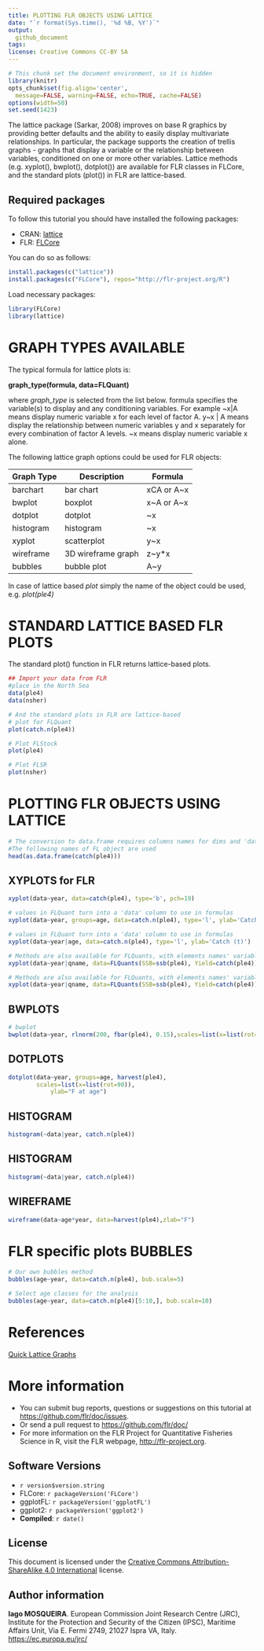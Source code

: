 ---
title: PLOTTING FLR OBJECTS USING LATTICE
date: "`r format(Sys.time(), '%d %B, %Y')`"
output:
  github_document
tags:
license: Creative Commons CC-BY SA
---
 
```{r, ini, echo=FALSE, results='hide', message=FALSE}
# This chunk set the document environment, so it is hidden
library(knitr)
opts_chunk$set(fig.align='center',
  message=FALSE, warning=FALSE, echo=TRUE, cache=FALSE)
options(width=50)
set.seed(1423)
```

The lattice package (Sarkar, 2008) improves on base R graphics by providing better defaults and the ability to easily display multivariate relationships. In particular, the package supports the creation of trellis graphs - graphs that display a variable or the relationship between variables, conditioned on one or more other variables. Lattice methods (e.g. xyplot(), bwplot(), dotplot()) are available for FLR classes in FLCore, and the standard plots (plot()) in FLR are lattice-based.

## Required packages

To follow this tutorial you should have installed the following packages:

- CRAN: [lattice](https://cran.r-project.org/web/packages/lattice/index.html)
- FLR: [FLCore](http://www.flr-project.org/FLCore/)

You can do so as follows:
```{r, eval=FALSE}
install.packages(c("lattice"))
install.packages(c("FLCore"), repos="http://flr-project.org/R")
```

Load necessary packages:
```{r, pkgs}
library(FLCore)
library(lattice)
```

# GRAPH TYPES AVAILABLE

The typical formula for lattice plots is:

**graph_type(formula, data=FLQuant)**

where *graph_type* is selected from the list below. formula specifies the variable(s) to display and any conditioning variables. For example  ~x|A means display numeric variable x for each level of factor A. y~x | A means display the relationship between numeric variables y and x separately for every combination of factor A levels. ~x means display numeric variable x alone. 

The following lattice graph options could be used for FLR objects: 

Graph Type | Description        | Formula
-----------|------------------- |---------
barchart   | bar chart          | xCA or A~x
bwplot     | boxplot            | x~A or A~x
dotplot    | dotplot            | ~x|A
histogram  | histogram          | ~x
xyplot     | scatterplot        | y~x|A
wireframe  | 3D wireframe graph | z~y*x
bubbles    | bubble plot        | A~y

In case of lattice based *plot* simply the name of the object could be used, e.g. *plot(ple4)*

# STANDARD LATTICE BASED FLR PLOTS

The standard plot() function in FLR returns lattice-based plots.

```{r fig1}
## Import your data from FLR
#place in the North Sea
data(ple4)
data(nsher)

# And the standard plots in FLR are lattice-based
# plot for FLQuant
plot(catch.n(ple4))
```


```{r fig2}
# Plot FLStock
plot(ple4)
```

```{r fig3}
# Plot FLSR
plot(nsher)
```

# PLOTTING FLR OBJECTS USING LATTICE


```{r fig4}
# The conversion to data.frame requires columns names for dims and 'data'. 
#The following names of FL object are used
head(as.data.frame(catch(ple4)))
```


## XYPLOTS for FLR

```{r fig5}
xyplot(data~year, data=catch(ple4), type='b', pch=19)

```


```{r fig6}
# values in FLQuant turn into a 'data' column to use in formulas
xyplot(data~year, groups=age, data=catch.n(ple4), type='l', ylab='Catch (t)')

```

```{r fig7}
# values in FLQuant turn into a 'data' column to use in formulas
xyplot(data~year|age, data=catch.n(ple4), type='l', ylab='Catch (t)')

```

```{r fig8}
# Methods are also available for FLQuants, with elements names' variable 'qname'
xyplot(data~year|qname, data=FLQuants(SSB=ssb(ple4), Yield=catch(ple4)))
```

```{r fig9}
# Methods are also available for FLQuants, with elements names' variable 'qname'
xyplot(data~year|qname, data=FLQuants(SSB=ssb(ple4), Yield=catch(ple4)))
```


## BWPLOTS

```{r fig10}
# bwplot
bwplot(data~year, rlnorm(200, fbar(ple4), 0.15),scales=list(x=list(rot=90)))

```

## DOTPLOTS

```{r fig11}

dotplot(data~year, groups=age, harvest(ple4),
        scales=list(x=list(rot=90)),
        	ylab="F at age")

```

## HISTOGRAM

```{r fig12}
histogram(~data|year, catch.n(ple4))

```

## HISTOGRAM

```{r fig13}
histogram(~data|year, catch.n(ple4))

```



## WIREFRAME

```{r fig14}
wireframe(data~age*year, data=harvest(ple4),zlab="F")
```


# FLR specific plots BUBBLES

```{r fig15}
# Our own bubbles method
bubbles(age~year, data=catch.n(ple4), bub.scale=5)

```

```{r fig16}
# Select age classes for the analysis
bubbles(age~year, data=catch.n(ple4)[5:10,], bub.scale=10)

```

# References

[Quick Lattice Graphs](http://statmethods.net/advgraphs/trellis.html)

# More information

* You can submit bug reports, questions or suggestions on this tutorial at <https://github.com/flr/doc/issues>.
* Or send a pull request to <https://github.com/flr/doc/>
* For more information on the FLR Project for Quantitative Fisheries Science in R, visit the FLR webpage, <http://flr-project.org>.

## Software Versions

* `r version$version.string`
* FLCore: `r packageVersion('FLCore')`
* ggplotFL: `r packageVersion('ggplotFL')`
* ggplot2: `r packageVersion('ggplot2')`
* **Compiled**: `r date()`

## License

This document is licensed under the [Creative Commons Attribution-ShareAlike 4.0 International](https://creativecommons.org/licenses/by-sa/4.0) license.

## Author information

**Iago MOSQUEIRA**. European Commission Joint Research Centre (JRC), Institute for the Protection and Security of the Citizen (IPSC), Maritime Affairs Unit, Via E. Fermi 2749, 21027 Ispra VA, Italy. <https://ec.europa.eu/jrc/>
